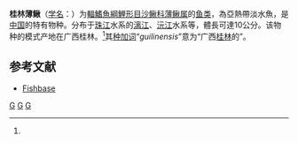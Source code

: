 {{Speciesbox 
| genus = Leptobotia
| species = guilinensis
| status = LC
| status_system = IUCN3.1
| authority = Chen, 1980<ref name='id6454'>{{cite web| url =http://www.bioinfo.cn/db05/BjdwSpecies.php?action=view&id=6454| title =桂林薄鳅| work =中国动物物种编目数据库| publisher =中国科学院微生物研究所| author =中国科学院动物研究所| accessdate =2009-04-11| deadurl =yes| archiveurl =https://web.archive.org/web/20160304235717/http://www.bioinfo.cn/db05/BjdwSpecies.php?action=view&id=6454| archivedate =2016-03-04}}</ref>
}}

'''桂林薄鳅'''（[[学名|学名]]：{{lang|la|''Leptobotia guilinensis''}}）为[[輻鰭魚綱|輻鰭魚綱]][[鯉形目|鯉形目]][[沙鳅科|沙鳅科]][[薄鳅属|薄鳅属]]的[[鱼类|鱼类]]，為亞熱帶淡水魚，是[[中国|中国]]的特有物种。分布于[[珠江|珠江]]水系的[[漓江|漓江]]、[[沅江|沅江]]水系等，體長可達10公分。该物种的模式产地在广西桂林。<ref name='id6454'/>其[[种加词|种加词]]“''guilinensis''”意为“广西[[桂林|桂林]]的”。

== 参考文献 ==
{{reflist}}
*[https://web.archive.org/web/20140222133956/http://fishbase.sinica.edu.tw/Summary/SpeciesSummary.php?ID=60473&genusname=Leptobotia&speciesname=guilinensis Fishbase]

{{Taxonbar|from=Q5625900}}

[[Category:IUCN红色名录无危物种|G]]
[[Category:薄鳅属|G]]
[[Category:1980年描述的鱼类|G]]